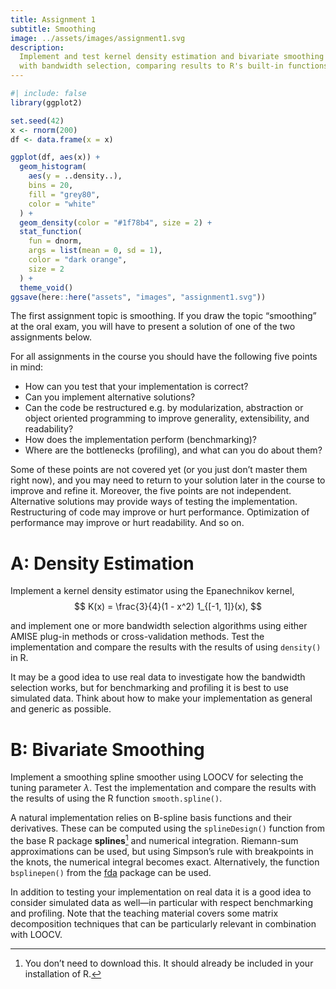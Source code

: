 ```yaml
---
title: Assignment 1
subtitle: Smoothing
image: ../assets/images/assignment1.svg
description:
  Implement and test kernel density estimation and bivariate smoothing spline
  with bandwidth selection, comparing results to R's built-in functions.
---
```


```r
#| include: false
library(ggplot2)

set.seed(42)
x <- rnorm(200)
df <- data.frame(x = x)

ggplot(df, aes(x)) +
  geom_histogram(
    aes(y = ..density..),
    bins = 20,
    fill = "grey80",
    color = "white"
  ) +
  geom_density(color = "#1f78b4", size = 2) +
  stat_function(
    fun = dnorm,
    args = list(mean = 0, sd = 1),
    color = "dark orange",
    size = 2
  ) +
  theme_void()
ggsave(here::here("assets", "images", "assignment1.svg"))
```

The first assignment topic is smoothing. If you draw the topic "smoothing" at
the oral exam, you will have to present a solution of one of the two assignments
below.

For all assignments in the course you should have the following five points in
mind:

- How can you test that your implementation is correct?
- Can you implement alternative solutions?
- Can the code be restructured e.g. by modularization, abstraction or object
  oriented programming to improve generality, extensibility, and readability?
- How does the implementation perform (benchmarking)?
- Where are the bottlenecks (profiling), and what can you do about them?

Some of these points are not covered yet (or you just don't master them right
now), and you may need to return to your solution later in the course to improve
and refine it. Moreover, the five points are not independent. Alternative
solutions may provide ways of testing the implementation. Restructuring of code
may improve or hurt performance. Optimization of performance may improve or hurt
readability. And so on.

# A: Density Estimation

Implement a kernel density estimator using the Epanechnikov kernel,
$$
K(x) = \frac{3}{4}(1 - x^2) 1_{[-1, 1]}(x),
$$

and implement one or more bandwidth selection algorithms using either AMISE
plug-in methods or cross-validation methods. Test the implementation and compare
the results with the results of using `density()` in R.

It may be a good idea to use real data to investigate how the bandwidth
selection works, but for benchmarking and profiling it is best to use simulated
data. Think about how to make your implementation as general and generic as
possible.

# B: Bivariate Smoothing

Implement a smoothing spline smoother using LOOCV for selecting the tuning
parameter $\lambda$. Test the implementation and compare the results with the
results of using the R function `smooth.spline()`.

A natural implementation relies on B-spline basis functions and their
derivatives. These can be computed using the `splineDesign()` function from the
base R package **splines**^[You don't need to download this. It should already
be included in your installation of R.] and numerical integration. Riemann-sum
approximations can be used, but using Simpson's rule with breakpoints in the
knots, the numerical integral becomes exact. Alternatively, the function
`bsplinepen()` from the [fda](https://CRAN.R-project.org/package=fda) package
can be used.

In addition to testing your implementation on real data it is a good idea to
consider simulated data as well---in particular with respect benchmarking and profiling.
Note that the teaching material covers some matrix decomposition techniques that
can be particularly relevant in combination with LOOCV.

